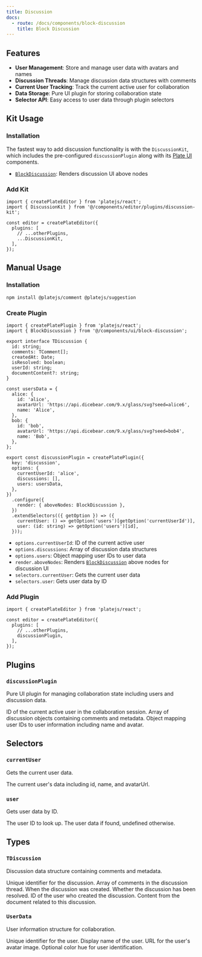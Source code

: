 ```yaml
---
title: Discussion
docs:
  - route: /docs/components/block-discussion
    title: Block Discussion
---
```


<ComponentPreview name="comment-demo" />

<PackageInfo>

## Features

- **User Management**: Store and manage user data with avatars and names
- **Discussion Threads**: Manage discussion data structures with comments
- **Current User Tracking**: Track the current active user for collaboration
- **Data Storage**: Pure UI plugin for storing collaboration state
- **Selector API**: Easy access to user data through plugin selectors

</PackageInfo>

## Kit Usage

<Steps>

### Installation

The fastest way to add discussion functionality is with the `DiscussionKit`, which includes the pre-configured `discussionPlugin` along with its [Plate UI](/docs/installation/plate-ui) components.

<ComponentSource name="discussion-kit" />

- [`BlockDiscussion`](/docs/components/block-discussion): Renders discussion UI above nodes

### Add Kit

```tsx
import { createPlateEditor } from 'platejs/react';
import { DiscussionKit } from '@/components/editor/plugins/discussion-kit';

const editor = createPlateEditor({
  plugins: [
    // ...otherPlugins,
    ...DiscussionKit,
  ],
});
```

</Steps>

## Manual Usage

<Steps>

### Installation

```bash
npm install @platejs/comment @platejs/suggestion
```

### Create Plugin

```tsx
import { createPlatePlugin } from 'platejs/react';
import { BlockDiscussion } from '@/components/ui/block-discussion';

export interface TDiscussion {
  id: string;
  comments: TComment[];
  createdAt: Date;
  isResolved: boolean;
  userId: string;
  documentContent?: string;
}

const usersData = {
  alice: {
    id: 'alice',
    avatarUrl: 'https://api.dicebear.com/9.x/glass/svg?seed=alice6',
    name: 'Alice',
  },
  bob: {
    id: 'bob', 
    avatarUrl: 'https://api.dicebear.com/9.x/glass/svg?seed=bob4',
    name: 'Bob',
  },
};

export const discussionPlugin = createPlatePlugin({
  key: 'discussion',
  options: {
    currentUserId: 'alice',
    discussions: [],
    users: usersData,
  },
})
  .configure({
    render: { aboveNodes: BlockDiscussion },
  })
  .extendSelectors(({ getOption }) => ({
    currentUser: () => getOption('users')[getOption('currentUserId')],
    user: (id: string) => getOption('users')[id],
  }));
```

- `options.currentUserId`: ID of the current active user
- `options.discussions`: Array of discussion data structures  
- `options.users`: Object mapping user IDs to user data
- `render.aboveNodes`: Renders [`BlockDiscussion`](/docs/components/block-discussion) above nodes for discussion UI
- `selectors.currentUser`: Gets the current user data
- `selectors.user`: Gets user data by ID

### Add Plugin

```tsx
import { createPlateEditor } from 'platejs/react';

const editor = createPlateEditor({
  plugins: [
    // ...otherPlugins,
    discussionPlugin,
  ],
});
```

</Steps>

## Plugins

### `discussionPlugin`

Pure UI plugin for managing collaboration state including users and discussion data.

<API name="discussionPlugin">
<APIOptions>
  <APIItem name="currentUserId" type="string">
    ID of the current active user in the collaboration session.
  </APIItem>
  <APIItem name="discussions" type="TDiscussion[]">
    Array of discussion objects containing comments and metadata.
  </APIItem>
  <APIItem name="users" type="Record<string, UserData>">
    Object mapping user IDs to user information including name and avatar.
  </APIItem>
</APIOptions>
</API>

## Selectors

### `currentUser`

Gets the current user data.

<API name="currentUser">
<APIReturns type="UserData">
  The current user's data including id, name, and avatarUrl.
</APIReturns>
</API>

### `user`

Gets user data by ID.

<API name="user">
<APIParameters>
  <APIItem name="id" type="string">
    The user ID to look up.
  </APIItem>
</APIParameters>
<APIReturns type="UserData | undefined">
  The user data if found, undefined otherwise.
</APIReturns>
</API>

## Types

### `TDiscussion`

Discussion data structure containing comments and metadata.

<API name="TDiscussion">
<APIAttributes>
  <APIItem name="id" type="string">
    Unique identifier for the discussion.
  </APIItem>
  <APIItem name="comments" type="TComment[]">
    Array of comments in the discussion thread.
  </APIItem>
  <APIItem name="createdAt" type="Date">
    When the discussion was created.
  </APIItem>
  <APIItem name="isResolved" type="boolean">
    Whether the discussion has been resolved.
  </APIItem>
  <APIItem name="userId" type="string">
    ID of the user who created the discussion.
  </APIItem>
  <APIItem name="documentContent" type="string" optional>
    Content from the document related to this discussion.
  </APIItem>
</APIAttributes>
</API>

### `UserData`

User information structure for collaboration.

<API name="UserData">
<APIAttributes>
  <APIItem name="id" type="string">
    Unique identifier for the user.
  </APIItem>
  <APIItem name="name" type="string">
    Display name of the user.
  </APIItem>
  <APIItem name="avatarUrl" type="string">
    URL for the user's avatar image.
  </APIItem>
  <APIItem name="hue" type="number" optional>
    Optional color hue for user identification.
  </APIItem>
</APIAttributes>
</API> 